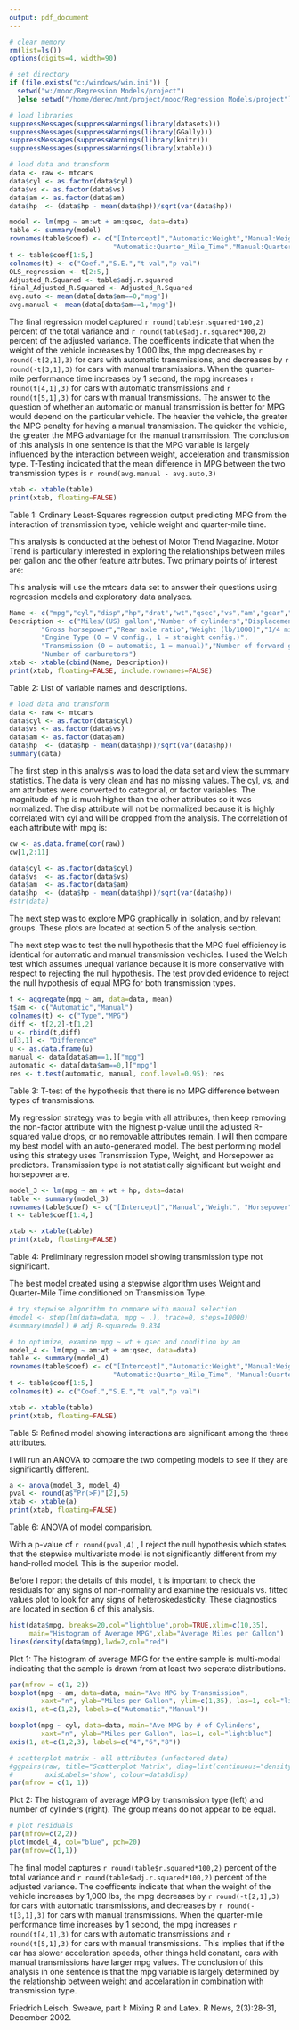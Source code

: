 ```yaml
---
output: pdf_document
---
```






```r
# clear memory
rm(list=ls())
options(digits=4, width=90)

# set directory
if (file.exists("c:/windows/win.ini")) {
  setwd("w:/mooc/Regression Models/project") 
  }else setwd("/home/derec/mnt/project/mooc/Regression Models/project")

# load libraries
suppressMessages(suppressWarnings(library(datasets)))
suppressMessages(suppressWarnings(library(GGally)))
suppressMessages(suppressWarnings(library(knitr)))
suppressMessages(suppressWarnings(library(xtable)))

# load data and transform
data <- raw <- mtcars
data$cyl <- as.factor(data$cyl)
data$vs <- as.factor(data$vs)
data$am <- as.factor(data$am)
data$hp  <- (data$hp - mean(data$hp))/sqrt(var(data$hp))
```


```r
model <- lm(mpg ~ am:wt + am:qsec, data=data)
table <- summary(model)
rownames(table$coef) <- c("[Intercept]","Automatic:Weight","Manual:Weight",
                          "Automatic:Quarter_Mile_Time","Manual:Quarter_Mile_Time")
t <- table$coef[1:5,]
colnames(t) <- c("Coef.","S.E.","t val","p val")
OLS_regression <- t[2:5,]
Adjusted_R.Squared <- table$adj.r.squared
final_Adjusted_R.Squared <- Adjusted_R.Squared
avg.auto <- mean(data[data$am==0,"mpg"])
avg.manual <- mean(data[data$am==1,"mpg"])
```



The final regression model captured `r round(table$r.squared*100,2)` percent of the total variance and `r round(table$adj.r.squared*100,2)` percent of the adjusted variance. The coefficents indicate that when the weight of the vehicle increases by 1,000 lbs, the mpg decreases by `r round(-t[2,1],3)` for cars with automatic transmissions, and decreases by `r round(-t[3,1],3)` for cars with manual transmissions. When the quarter-mile performance time increases by 1 second, the mpg increases `r round(t[4,1],3)` for cars with automatic transmissions and `r round(t[5,1],3)` for cars with manual transmissions. The answer to the question of whether an automatic or manual transmission is better for MPG would depend on the particular vehicle. The heavier the vehicle, the greater the MPG penalty for having a manual transmission. The quicker the vehicle, the greater the MPG advantage for the manual transmission. The conclusion of this analysis in one sentence is that the MPG variable is largely influenced by the interaction between weight, acceleration and transmission type. T-Testing indicated that the mean difference in MPG between the two transmission types is `r round(avg.manual - avg.auto,3)` 


```r
xtab <- xtable(table)
print(xtab, floating=FALSE)
```


Table 1: Ordinary Least-Squares regression output predicting MPG from the interaction of transmission type, vehicle weight and quarter-mile time.



This analysis is conducted at the behest of Motor Trend Magazine. Motor Trend is particularly interested in exploring the relationships between miles per gallon and the other feature attributes. Two primary points of interest are:


This analysis will use the mtcars data set to answer their questions using regression models and exploratory data analyses.


```r
Name <- c("mpg","cyl","disp","hp","drat","wt","qsec","vs","am","gear","carb")
Description <- c("Miles/(US) gallon","Number of cylinders","Displacement (cu.in.)",
        "Gross horsepower","Rear axle ratio","Weight (lb/1000)","1/4 mile time",
        "Engine Type (0 = V config., 1 = straight config.)",
        "Transmission (0 = automatic, 1 = manual)","Number of forward gears",
        "Number of carburetors")
xtab <- xtable(cbind(Name, Description))
print(xtab, floating=FALSE, include.rownames=FALSE)
```


Table 2: List of variable names and descriptions.





```r
# load data and transform
data <- raw <- mtcars
data$cyl <- as.factor(data$cyl)
data$vs <- as.factor(data$vs)
data$am <- as.factor(data$am)
data$hp  <- (data$hp - mean(data$hp))/sqrt(var(data$hp))
summary(data)
```


The first step in this analysis was to load the data set and view the summary statistics. The data is very clean and has no missing values. The cyl, vs, and am attributes were converted to categorial, or factor variables. The magnitude of hp is much higher than the other attributes so it was normalized. The disp attribute will not be normalized because it is highly correlated with cyl and will be dropped from the analysis. The correlation of each attribute with mpg is:


```r
cw <- as.data.frame(cor(raw))
cw[1,2:11]
```


```r
data$cyl <- as.factor(data$cyl)
data$vs  <- as.factor(data$vs)
data$am  <- as.factor(data$am)
data$hp  <- (data$hp - mean(data$hp))/sqrt(var(data$hp))
#str(data)
```

The next step was to explore MPG graphically in isolation, and by relevant groups. These plots are located at section 5 of the analysis section.



The next step was to test the null hypothesis that the MPG fuel efficiency is identical for automatic and manual transmission vechicles. I used the Welch test which assumes unequal variance because it is more conservative with respect to rejecting the null hypothesis. The test provided evidence to reject the null hypothesis of equal MPG for both transmission types.


```r
t <- aggregate(mpg ~ am, data=data, mean)
t$am <- c("Automatic","Manual")
colnames(t) <- c("Type","MPG")
diff <- t[2,2]-t[1,2]
u <- rbind(t,diff)
u[3,1] <- "Difference"
u <- as.data.frame(u)
manual <- data[data$am==1,]["mpg"]
automatic <- data[data$am==0,]["mpg"]
res <- t.test(automatic, manual, conf.level=0.95); res
```


Table 3: T-test of the hypothesis that there is no MPG difference between types of transmissions.


My regression strategy was to begin with all attributes, then keep removing the non-factor attribute with the highest p-value until the adjusted R-squared value drops, or no removable attributes remain. I will then compare my best model with an auto-generated model. The best performing model using this strategy uses Transmission Type, Weight, and Horsepower as predictors. Transmission type is not statistically significant but weight and horsepower are.

```r
model_3 <- lm(mpg ~ am + wt + hp, data=data)
table <- summary(model_3)
rownames(table$coef) <- c("[Intercept]","Manual","Weight", "Horsepower")
t <- table$coef[1:4,]
```


```r
xtab <- xtable(table)
print(xtab, floating=FALSE)
```

Table 4: Preliminary regression model showing transmission type not significant.

The best model created using a stepwise algorithm uses Weight and Quarter-Mile Time conditioned on Transmission Type.


```r
# try stepwise algorithm to compare with manual selection
#model <- step(lm(data=data, mpg ~ .), trace=0, steps=10000)
#summary(model) # adj R-squared= 0.834

# to optimize, examine mpg ~ wt + qsec and condition by am
model_4 <- lm(mpg ~ am:wt + am:qsec, data=data)
table <- summary(model_4)
rownames(table$coef) <- c("[Intercept]","Automatic:Weight","Manual:Weight",
                          "Automatic:Quarter_Mile_Time", "Manual:Quarter_Mile_Time")
t <- table$coef[1:5,]
colnames(t) <- c("Coef.","S.E.","t val","p val")
```


```r
xtab <- xtable(table)
print(xtab, floating=FALSE)
```

Table 5: Refined model showing interactions are significant among the three attributes.


I will run an ANOVA to compare the two competing models to see if they are significantly different.


```r
a <- anova(model_3, model_4)
pval <- round(a$"Pr(>F)"[2],5)
xtab <- xtable(a)
print(xtab, floating=FALSE)
```

Table 6: ANOVA of model comparision.


With a p-value of `r round(pval,4)` , I reject the null hypothesis which states that the stepwise multivariate model is not significantly different from my hand-rolled model. This is the superior model. 

Before I report the details of this model, it is important to check the residuals for any signs of non-normality and examine the residuals vs. fitted values plot to look for any signs of heteroskedasticity. These diagnostics are located in section 6 of this analysis.




```r
hist(data$mpg, breaks=20,col="lightblue",prob=TRUE,xlim=c(10,35),
     main="Histogram of Average MPG",xlab="Average Miles per Gallon")
lines(density(data$mpg),lwd=2,col="red")
```

Plot 1: The histogram of average MPG for the entire sample is multi-modal indicating that the sample is drawn from at least two seperate distributions.


```r
par(mfrow = c(1, 2))
boxplot(mpg ~ am, data=data, main="Ave MPG by Transmission", 
        xaxt="n", ylab="Miles per Gallon", ylim=c(1,35), las=1, col="lightblue")
axis(1, at=c(1,2), labels=c("Automatic","Manual"))

boxplot(mpg ~ cyl, data=data, main="Ave MPG by # of Cylinders", 
        xaxt="n", ylab="Miles per Gallon", las=1, col="lightblue")
axis(1, at=c(1,2,3), labels=c("4","6","8"))

# scatterplot matrix - all attributes (unfactored data)
#ggpairs(raw, title="Scatterplot Matrix", diag=list(continuous="density"), 
#        axisLabels='show', colour=data$disp)
par(mfrow = c(1, 1))
```

Plot 2: The histogram of average MPG by transmission type (left) and number of cylinders (right). The group means do not appear to be equal.



```r
# plot residuals
par(mfrow=c(2,2))    
plot(model_4, col="blue", pch=20)
par(mfrow=c(1,1)) 
```


The final model captures `r round(table$r.squared*100,2)` percent of the total variance and
`r round(table$adj.r.squared*100,2)` percent of the adjusted variance. The coefficents
indicate that when the weight of the vehicle increases by 1,000 lbs, the mpg decreases 
by `r round(-t[2,1],3)` for cars with automatic transmissions, and decreases 
by `r round(-t[3,1],3)` for cars with manual transmissions. When the quarter-mile 
performance time increases by 1 second, the mpg increases `r round(t[4,1],3)` for cars 
with automatic transmissions and `r round(t[5,1],3)` for cars with manual transmissions. 
This implies that if the car has slower acceleration speeds, other things held constant, cars 
with manual transmissions have larger mpg values. The conclusion of this analysis in one 
sentence is that the mpg variable is largely determined by the relationship between weight 
and accelaration in combination with transmission type.

  Friedrich Leisch. Sweave, part I: Mixing R and Latex. R News, 2(3):28-31, December 2002.


